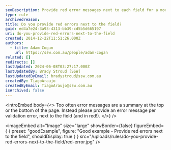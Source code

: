 ```yaml
---
seoDescription: Provide red error messages next to each field for a more intuitive and user-friendly experience.
type: rule
archivedreason:
title: Do you provide red errors next to the field?
guid: ed4a7e24-3a93-4313-bb39-cd5b5d665197
uri: do-you-provide-red-errors-next-to-the-field
created: 2014-12-22T11:51:26.000Z
authors:
  - title: Adam Cogan
    url: https://ssw.com.au/people/adam-cogan
related: []
redirects: []
lastUpdated: 2024-06-08T03:27:17.000Z
lastUpdatedBy: Brady Stroud [SSW]
lastUpdatedByEmail: bradystroud@ssw.com.au
createdBy: TiagoAraujo
createdByEmail: TiagoAraujo@ssw.com.au
isArchived: false
---
```


<introEmbed
  body={<>
Too often error messages are a summary at the top or the bottom of the page. Instead please provide an error message per validation error, next to the field (and in red!).
  </>}
/>

<imageEmbed
  alt="Image"
  size="large"
  showBorder={false}
  figureEmbed={ {
    preset: "goodExample",
    figure: "Good example - Provide red errors next to the field",
    shouldDisplay: true
  } }
  src="/uploads/rules/do-you-provide-red-errors-next-to-the-field/red-error.jpg"
/>
